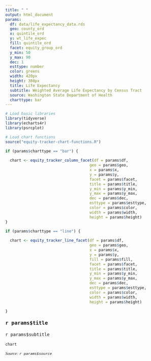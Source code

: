 ```yaml
---
title: " "
output: html_document
params:
  df: data/life_expectancy_data.rds
  geo: county_ord
  x: quintile_ord
  y: wt_life_expec
  fill: quintile_ord
  facet: equity_group_ord
  y_min: 50
  y_max: 90
  dec: 1
  esttype: number
  color: greens
  width: 420px
  height: 380px
  title: Life Expectancy
  subtitle: Weighted Average Life Expectancy by Census Tract
  source: Washington State Department of Health
  charttype: bar
---
```


<style type="text/css">
.main-container {
  max-width: 100% !important;
  margin: auto;
}
</style>

```r

# Load basic libraries
library(tidyverse)
library(echarts4r)
library(psrcplot)

# Load chart functions
source("equity-tracker-chart-functions.R")

if (params$charttype == "bar") {
  
  chart <- equity_tracker_column_facet(df = params$df,
                                     geo = params$geo,
                                     x = params$x,
                                     y = params$y,
                                     facet = params$facet,
                                     title = params$title,
                                     y_min = params$y_min,
                                     y_max = params$y_max,
                                     dec = params$dec,
                                     esttype = params$esttype,
                                     color = params$color,
                                     width = params$width,
                                     height = params$height)
}

if (params$charttype == "line") {
  
  chart <- equity_tracker_line_facet(df = params$df,
                                     geo = params$geo,
                                     x = params$x,
                                     y = params$y,
                                     fill = params$fill,
                                     facet = params$facet,
                                     title = params$title,
                                     y_min = params$y_min,
                                     y_max = params$y_max,
                                     dec = params$dec,
                                     esttype = params$esttype,
                                     color = params$color,
                                     width = params$width,
                                     height = params$height)
  
}

```

<p style="font-family: Poppins; font-size:14pt; font-weight:bold">
`r params$title` 
</p>
<p style="font-family: Poppins; font-size:12pt; font-weight:normal">
`r params$subtitle`  
</p>
```r
chart
```
<p style="font-family: Poppins; font-size:10pt; font-style:italic">
Source: `r params$source`
</p> 
